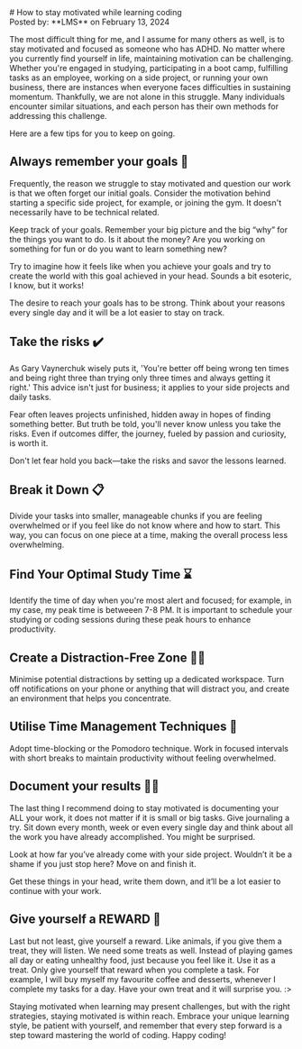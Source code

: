 <div style={{ textAlign: 'center' }}>
  # How to stay motivated while learning coding
</div>

<div style={{ textAlign: 'center' }}>
  Posted by: **LMS** on February 13, 2024
</div>


The most difficult thing for me, and I assume for many others as well, is to stay motivated and focused as someone who has ADHD.  No matter where you currently find yourself in life, maintaining motivation can be challenging. Whether you're engaged in studying, participating in a boot camp, fulfilling tasks as an employee, working on a side project, or running your own business, there are instances when everyone faces difficulties in sustaining momentum. Thankfully, we are not alone in this struggle. Many individuals encounter similar situations, and each person has their own methods for addressing this challenge. 

Here are a few tips for you to keep on going. 

## Always remember your goals 🎯

Frequently, the reason we struggle to stay motivated and question our work is that we often forget our initial goals. Consider the motivation behind starting a specific side project, for example, or joining the gym. It doesn't necessarily have to be technical related.

Keep track of your goals. Remember your big picture and the big “why” for the things you want to do. Is it about the money? Are you working on something for fun or do you want to learn something new?

Try to imagine how it feels like when you achieve your goals and try to create the world with this goal achieved in your head. Sounds a bit esoteric, I know, but it works!

The desire to reach your goals has to be strong. Think about your reasons every single day and it will be a lot easier to stay on track.

## Take the risks ✔️
As Gary Vaynerchuk wisely puts it, 'You're better off being wrong ten times and being right three than trying only three times and always getting it right.' This advice isn't just for business; it applies to your side projects and daily tasks. 

Fear often leaves projects unfinished, hidden away in hopes of finding something better. But truth be told, you'll never know unless you take the risks. Even if outcomes differ, the journey, fueled by passion and curiosity, is worth it. 

Don't let fear hold you back—take the risks and savor the lessons learned.

## Break it Down 📋
Divide your tasks into smaller, manageable chunks if you are feeling overwhelmed or if you feel like do not know where and how to start. This way, you can focus on one piece at a time, making the overall process less overwhelming.

## Find Your Optimal Study Time ⌛
Identify the time of day when you're most alert and focused; for example, in my case, my peak time is betweeen 7-8 PM. It is important to schedule your studying or coding sessions during these peak hours to enhance productivity.

## Create a Distraction-Free Zone 🐱‍💻
Minimise potential distractions by setting up a dedicated workspace. Turn off notifications on your phone or anything that will distract you, and create an environment that helps you concentrate.

## Utilise Time Management Techniques 🍅
Adopt time-blocking or the Pomodoro technique. Work in focused intervals with short breaks to maintain productivity without feeling overwhelmed.

## Document your results ✍🏼
The last thing I recommend doing to stay motivated is documenting your ALL your work, it does not matter if it is small or big tasks. Give journaling a try. Sit down every month, week or even every single day and think about all the work you have already accomplished. You might be surprised.

Look at how far you’ve already come with your side project. Wouldn’t it be a shame if you just stop here? Move on and finish it.

Get these things in your head, write them down, and it’ll be a lot easier to continue with your work.

## Give yourself a REWARD 🥳
Last but not least, give yourself a reward. Like animals, if you give them a treat, they will listen. We need some treats as well. Instead of playing games all day or eating unhealthy food, just because you feel like it. Use it as a treat. Only give yourself that reward when you complete a task.
For example, I will buy myself my favourite coffee and desserts, whenever I complete my tasks for a day. Have your own treat and it will surprise you. :>


Staying motivated when learning may present challenges, but with the right strategies, staying motivated is within reach. Embrace your unique learning style, be patient with yourself, and remember that every step forward is a step toward mastering the world of coding. Happy coding!